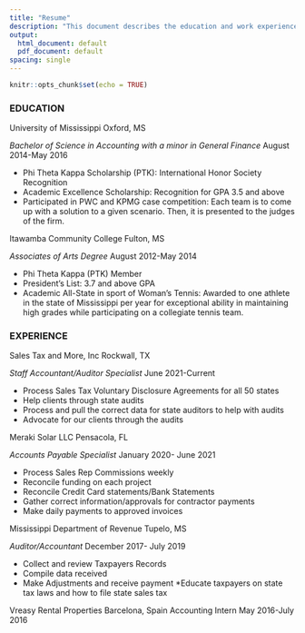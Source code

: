 ```yaml
---
title: "Resume"
description: "This document describes the education and work experience!"
output:
  html_document: default
  pdf_document: default
spacing: single
---
```


```r
knitr::opts_chunk$set(echo = TRUE)
```

```{=tex}
\begin{center}Sabrina Hidalgo\end{center}
\begin{center}73176 Pruden Rd, Covington, LA 70435\end{center}  \begin{center}SLHOLLOWAY01@YAHOO.COM\end{center}  \begin{center}662-322-9150\end{center}
```
### EDUCATION

University of Mississippi \hfill Oxford, MS

*Bachelor of Science in Accounting with a minor in General Finance* \hfill August 2014-May 2016

-   Phi Theta Kappa Scholarship (PTK): International Honor Society Recognition
-   Academic Excellence Scholarship: Recognition for GPA 3.5 and above
-   Participated in PWC and KPMG case competition: Each team is to come up with a solution to a given scenario. Then, it is presented to the judges of the firm.

Itawamba Community College \hfill Fulton, MS

*Associates of Arts Degree* \hfill August 2012-May 2014\

-   Phi Theta Kappa (PTK) Member
-   President's List: 3.7 and above GPA
-   Academic All-State in sport of Woman's Tennis: Awarded to one athlete in the state of Mississippi per year for exceptional ability in maintaining high grades while participating on a collegiate tennis team.

### EXPERIENCE

Sales Tax and More, Inc \hfill Rockwall, TX

*Staff Accountant/Auditor Specialist* \hfill June 2021-Current

-   Process Sales Tax Voluntary Disclosure Agreements for all 50 states
-   Help clients through state audits
-   Process and pull the correct data for state auditors to help with audits
-   Advocate for our clients through the audits

Meraki Solar LLC \hfill Pensacola, FL

*Accounts Payable Specialist* \hfill January 2020- June 2021

-   Process Sales Rep Commissions weekly
-   Reconcile funding on each project
-   Reconcile Credit Card statements/Bank Statements
-   Gather correct information/approvals for contractor payments
-   Make daily payments to approved invoices

Mississippi Department of Revenue \hfill Tupelo, MS

*Auditor/Accountant* \hfill December 2017- July 2019

-   Collect and review Taxpayers Records
-   Compile data received
-   Make Adjustments and receive payment \*Educate taxpayers on state tax laws and how to file state sales tax

Vreasy Rental Properties \hfill Barcelona, Spain Accounting Intern \hfill May 2016-July 2016
